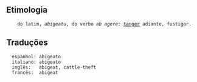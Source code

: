 



== Etimologia ==
     do latim, ''abigeatu'', do verbo ''ab agere'': [[tanger]] adiante, fustigar.
== Traduções ==
   espanhol: abigeato   
   italiano: abigeato
   inglês:   abigeat, cattle-theft
   francês:  abigeat